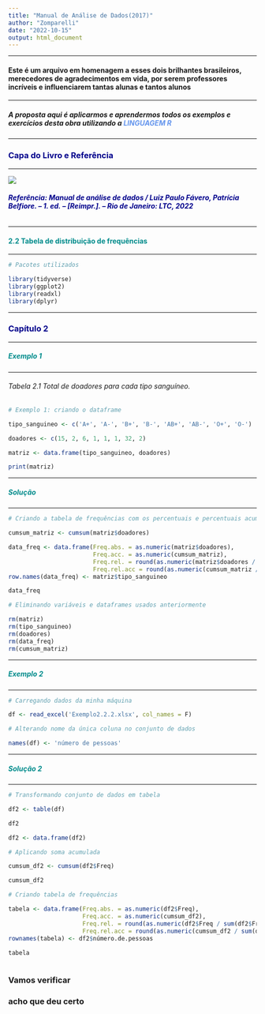```yaml
---
title: "Manual de Análise de Dados(2017)"
author: "Zomparelli"
date: "2022-10-15"
output: html_document
---
```

---

#### Este é um arquivo em homenagem a esses dois brilhantes brasileiros, merecedores de agradecimentos em vida, por serem professores incríveis e influenciarem tantas alunas e tantos alunos

---

##### A proposta aqui é aplicarmos e aprendermos todos os exemplos e exercícios desta obra utilizando a <span style = 'color: cornflowerblue'>**LINGUAGEM R**</span>

---

### <span style = 'color: darkblue'>**Capa do Livro e Referência**</span>

---

![](capa_manual.png)

###### <span style = 'color: darkblue'>**Referência: Manual de análise de dados / Luiz Paulo Fávero, Patrícia Belfiore. – 1. ed. – [Reimpr.]. – Rio de Janeiro: LTC, 2022** </span>

---

#### <span style='color:darkcyan'>**2.2 Tabela de distribuição de frequências**</span>

---

```r

# Pacotes utilizados

library(tidyverse)
library(ggplot2)
library(readxl)
library(dplyr)


```

---

### <span style = 'color: darkblue'>**Capítulo 2**</span>

---

##### <span style = 'color: darkcyan'>**Exemplo 1**</span>

---

###### Tabela 2.1 Total de doadores para cada tipo sanguíneo.

```r

# Exemplo 1: criando o dataframe

tipo_sanguineo <- c('A+', 'A-', 'B+', 'B-', 'AB+', 'AB-', 'O+', 'O-')

doadores <- c(15, 2, 6, 1, 1, 1, 32, 2)

matriz <- data.frame(tipo_sanguineo, doadores)

print(matriz)

```

---

##### <span style = 'color: darkcyan'>**Solução**</span>

---

```r

# Criando a tabela de frequências com os percentuais e percentuais acumulados

cumsum_matriz <- cumsum(matriz$doadores)

data_freq <- data.frame(Freq.abs. = as.numeric(matriz$doadores),
                        Freq.acc. = as.numeric(cumsum_matriz),
                        Freq.rel. = round(as.numeric(matriz$doadores / sum(matriz$doadores)), digits = 2),
                        Freq.rel.acc = round(as.numeric(cumsum_matriz / sum(matriz$doadores)), digits = 2))
row.names(data_freq) <- matriz$tipo_sanguineo

data_freq

```


```r

# Eliminando variáveis e dataframes usados anteriormente

rm(matriz)
rm(tipo_sanguineo)
rm(doadores)
rm(data_freq)
rm(cumsum_matriz)

```
---

##### <span style = 'color:darkcyan'>**Exemplo 2**</span>

---

```r

# Carregando dados da minha máquina

df <- read_excel('Exemplo2.2.2.xlsx', col_names = F)

# Alterando nome da única coluna no conjunto de dados 

names(df) <- 'número de pessoas'


```
---

##### <span style='color:darkcyan'>**Solução 2**</span>

---


```r

# Transformando conjunto de dados em tabela 

df2 <- table(df)

df2

df2 <- data.frame(df2)

# Aplicando soma acumulada

cumsum_df2 <- cumsum(df2$Freq)

cumsum_df2

# Criando tabela de frequências

tabela <- data.frame(Freq.abs. = as.numeric(df2$Freq),
                     Freq.acc. = as.numeric(cumsum_df2),
                     Freq.rel. = round(as.numeric(df2$Freq / sum(df2$Freq)), digits = 2),
                     Freq.rel.acc = round(as.numeric(cumsum_df2 / sum(df2$Freq)), digits = 2))
rownames(tabela) <- df2$número.de.pessoas
  
tabela



```

### Vamos verificar

### acho que deu certo
